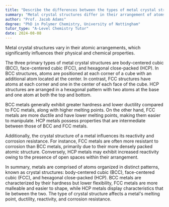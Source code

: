 ```yaml
---
title: "Describe the differences between the types of metal crystal structures"
summary: "Metal crystal structures differ in their arrangement of atoms, which affects their physical and chemical properties."
author: "Prof. Jacob Adams"
degree: "PhD in Polymer Chemistry, University of Nottingham"
tutor_type: "A-Level Chemistry Tutor"
date: 2024-08-08
---
```


Metal crystal structures vary in their atomic arrangements, which significantly influences their physical and chemical properties.

The three primary types of metal crystal structures are body-centered cubic (BCC), face-centered cubic (FCC), and hexagonal close-packed (HCP). In BCC structures, atoms are positioned at each corner of a cube with an additional atom located at the center. In contrast, FCC structures have atoms at each corner and one in the center of each face of the cube. HCP structures are arranged in a hexagonal pattern with two atoms at the base and one atom at both the top and bottom.

BCC metals generally exhibit greater hardness and lower ductility compared to FCC metals, along with higher melting points. On the other hand, FCC metals are more ductile and have lower melting points, making them easier to manipulate. HCP metals possess properties that are intermediate between those of BCC and FCC metals.

Additionally, the crystal structure of a metal influences its reactivity and corrosion resistance. For instance, FCC metals are often more resistant to corrosion than BCC metals, primarily due to their more densely packed atomic structure. Conversely, HCP metals may exhibit increased reactivity owing to the presence of open spaces within their arrangement.

In summary, metals are comprised of atoms organized in distinct patterns, known as crystal structures: body-centered cubic (BCC), face-centered cubic (FCC), and hexagonal close-packed (HCP). BCC metals are characterized by their hardness but lower flexibility, FCC metals are more malleable and easier to shape, while HCP metals display characteristics that lie between the two. The type of crystal structure affects a metal's melting point, ductility, reactivity, and corrosion resistance.
    